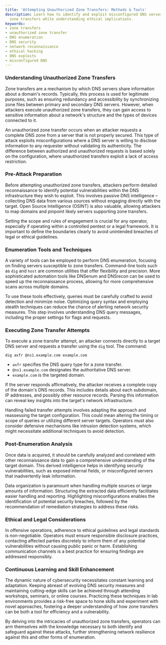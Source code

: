 ```yaml
---
title: 'Attempting Unauthorized Zone Transfers: Methods & Tools'
description: Learn how to identify and exploit misconfigured DNS servers for unauthorized
  zone transfers while understanding ethical implications.
keywords:
- zone transfers
- unauthorized zone transfer
- DNS enumeration
- DNS security
- network reconnaissance
- ethical hacking
- DNS exploits
- misconfigured DNS
---
```


### Understanding Unauthorized Zone Transfers

Zone transfers are a mechanism by which DNS servers share information about a domain's records. Typically, this process is used for legitimate purposes, such as ensuring redundancy and accessibility by synchronizing zone files between primary and secondary DNS servers. However, when attackers execute unauthorized zone transfers, they can gain access to sensitive information about a network's structure and the types of devices connected to it.

An unauthorized zone transfer occurs when an attacker requests a complete DNS zone from a server that is not properly secured. This type of attack exploits misconfigurations where a DNS server is willing to disclose information to any requester without validating its authenticity. The difference between authorized and unauthorized requests is based solely on the configuration, where unauthorized transfers exploit a lack of access restriction.

### Pre-Attack Preparation

Before attempting unauthorized zone transfers, attackers perform detailed reconnaissance to identify potential vulnerabilities within the DNS infrastructure they wish to exploit. This involves passive DNS intelligence – collecting DNS data from various sources without engaging directly with the target. Open Source Intelligence (OSINT) is also valuable, allowing attackers to map domains and pinpoint likely servers supporting zone transfers.

Setting the scope and rules of engagement is crucial for any operator, especially if operating within a controlled pentest or a legal framework. It is important to define the boundaries clearly to avoid unintended breaches of legal or ethical guidelines. 

### Enumeration Tools and Techniques

A variety of tools can be employed to perform DNS enumeration, focusing on finding servers susceptible to zone transfers. Command-line tools such as `dig` and `host` are common utilities that offer flexibility and precision. More sophisticated automation tools like DNSenum and DNSrecon can be used to speed up the reconnaissance process, allowing for more comprehensive scans across multiple domains.

To use these tools effectively, queries must be carefully crafted to avoid detection and minimize noise. Optimizing query syntax and employing stealth techniques can reduce the chance of alerting network security measures. This step involves understanding DNS query messages, including the proper settings for flags and requests.

### Executing Zone Transfer Attempts

To execute a zone transfer attempt, an attacker connects directly to a target DNS server and requests a transfer using the `dig` tool. The command: 

```
dig axfr @ns1.example.com example.com
```

- `axfr` specifies the DNS query type for a zone transfer.
- `@ns1.example.com` designates the authoritative DNS server.
- `example.com` is the targeted domain.

If the server responds affirmatively, the attacker receives a complete copy of the domain's DNS records. This includes details about each subdomain, IP addresses, and possibly other resource records. Parsing this information can reveal key insights into the target's network infrastructure.

Handling failed transfer attempts involves adapting the approach and reassessing the target configuration. This could mean altering the timing or scope of queries or utilizing different server targets. Operators must also consider defensive mechanisms like intrusion detection systems, which might necessitate additional techniques to avoid detection.

### Post-Enumeration Analysis

Once data is acquired, it should be carefully analyzed and correlated with other reconnaissance data to gain a comprehensive understanding of the target domain. This derived intelligence helps in identifying security vulnerabilities, such as exposed internal fields, or misconfigured servers that inadvertently leak information.

Data organization is paramount when handling multiple sources or large amounts of information. Structuring the extracted data efficiently facilitates easier handling and reporting. Highlighting misconfigurations enables the identification of potential security breaches, followed by the recommendation of remediation strategies to address these risks.

### Ethical and Legal Considerations

In offensive operations, adherence to ethical guidelines and legal standards is non-negotiable. Operators must ensure responsible disclosure practices, contacting affected parties discretely to inform them of any potential vulnerabilities without causing public panic or harm. Establishing communication channels is a best practice for ensuring findings are addressed responsibly.

### Continuous Learning and Skill Enhancement

The dynamic nature of cybersecurity necessitates constant learning and adaptation. Keeping abreast of evolving DNS security measures and maintaining cutting-edge skills can be achieved through attending workshops, seminars, or online courses. Practicing these techniques in lab environments provides a risk-free space to hone skills and experiment with novel approaches, fostering a deeper understanding of how zone transfers can be both a tool for efficiency and a vulnerability. 

By delving into the intricacies of unauthorized zone transfers, operators can arm themselves with the knowledge necessary to both identify and safeguard against these attacks, further strengthening network resilience against this and other forms of enumeration.